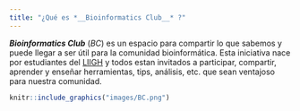 ```yaml
---
title: "¿Qué es *__Bioinformatics Club__* ?"
---
```



*__Bioinformatics Club__* (*BC*) es un espacio para compartir lo que sabemos y puede llegar a ser útil para la comunidad bioinformática. Esta iniciativa nace por estudiantes del [LIIGH](http://liigh.unam.mx/) y todos estan invitados a participar, compartir, aprender y enseñar herramientas, tips, análisis, etc. que sean ventajoso para nuestra comunidad.



```r
knitr::include_graphics("images/BC.png")
```

